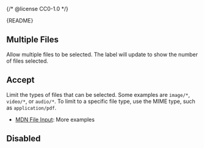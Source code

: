 {/* @license CC0-1.0 */}


<Meta of={FileInputStories} />

<Markdown>{README}</Markdown>

<Primary />

<Controls />

## Multiple Files

Allow multiple files to be selected. The label will update to show the number of files selected.

<Canvas of={FileInputStories.Multiple} />

## Accept

Limit the types of files that can be selected. Some examples are `image/*`, `video/*`, or `audio/*`. To limit to a specific file type, use the MIME type, such as `application/pdf`.

- [MDN File Input](https://developer.mozilla.org/en-US/docs/Web/HTML/Element/input/file#limiting_accepted_file_types): More examples

<Canvas of={FileInputStories.Accept} />

## Disabled

<Canvas of={FileInputStories.Disabled} />
